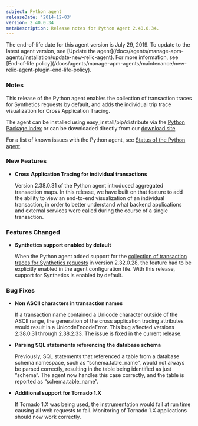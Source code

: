 ```yaml
---
subject: Python agent
releaseDate: '2014-12-03'
version: 2.40.0.34
metaDescription: Release notes for Python Agent 2.40.0.34.
---
```


<Callout variant="important">
  The end-of-life date for this agent version is July 29, 2019. To update to the latest agent version, see [Update the agent](/docs/agents/manage-apm-agents/installation/update-new-relic-agent). For more information, see [End-of-life policy](/docs/agents/manage-apm-agents/maintenance/new-relic-agent-plugin-end-life-policy).
</Callout>

### Notes

This release of the Python agent enables the collection of transaction traces for Synthetics requests by default, and adds the individual trip trace visualization for Cross Application Tracing.

The agent can be installed using easy_install/pip/distribute via the [Python Package Index](https://pypi.python.org/pypi/newrelic) or can be downloaded directly from our [download site](http://download.newrelic.com/python_agent/release/).

For a list of known issues with the Python agent, see [Status of the Python agent](https://docs.newrelic.com/docs/python/status-of-python-agent).

### New Features

* **Cross Application Tracing for individual transactions**

  Version 2.38.0.31 of the Python agent introduced aggregated transaction maps. In this release, we have built on that feature to add the ability to view an end-to-end visualization of an individual transaction, in order to better understand what backend applications and external services were called during the course of a single transaction.

### Features Changed

* **Synthetics support enabled by default**

  When the Python agent added support for the [collection of transaction traces for Synthetics requests](https://docs.newrelic.com/docs/synthetics/new-relic-synthetics/using-monitors/collecting-synthetic-transaction-traces) in version 2.32.0.28, the feature had to be explicitly enabled in the agent configuration file. With this release, support for Synthetics is enabled by default.

### Bug Fixes

* **Non ASCII characters in transaction names**

  If a transaction name contained a Unicode character outside of the ASCII range, the generation of the cross application tracing attributes would result in a UnicodeEncodeError. This bug affected versions 2.38.0.31 through 2.38.2.33. The issue is fixed in the current release.
* **Parsing SQL statements referencing the database schema**

  Previously, SQL statements that referenced a table from a database schema namespace, such as “schema.table_name”, would not always be parsed correctly, resulting in the table being identified as just “schema”. The agent now handles this case correctly, and the table is reported as “schema.table_name”.
* **Additional support for Tornado 1.X**

  If Tornado 1.X was being used, the instrumentation would fail at run time causing all web requests to fail. Monitoring of Tornado 1.X applications should now work correctly.
